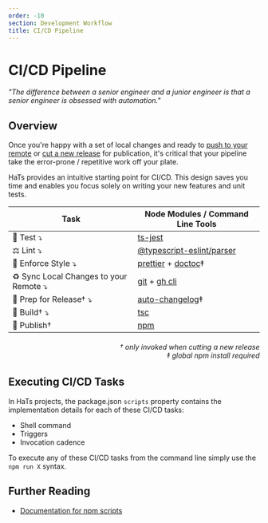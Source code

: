```yaml
---
order: -10
section: Development Workflow
title: CI/CD Pipeline
---
```


# CI/CD Pipeline

_"The difference between a senior engineer and a junior engineer is that a senior engineer is obsessed with automation."_

## Overview

Once you're happy with a set of local changes and ready to [push to your remote](/docs/development-workflow/syncing-changes) or [cut a new release](/docs/development-workflow/publishing) for publication, it's critical that your pipeline take the error-prone / repetitive work off your plate.

HaTs provides an intuitive starting point for CI/CD. This design saves you time and enables you focus solely on writing your new features and unit tests.

| Task                                          | Node Modules / Command Line Tools                                                                                                                                    |
| --------------------------------------------- | -------------------------------------------------------------------------------------------------------------------------------------------------------------------- |
| 🧯 Test &#10549;                              | <a target="_blank" href="https://kulshekhar.github.io/ts-jest/">ts-jest</a>                                                                                          |
| ⚖️ Lint &#10549;                              | <a target="_blank" href="https://npmjs.com/package/@typescript-eslint parser">@typescript-eslint/parser</a>                                                          |
| 📐 Enforce Style &#10549;                     | <a target="_blank" href="https://prettier.io">prettier</a> + <a target="_blank" href="https://www.npmjs.com/package/doctoc">doctoc</a>&#8225;                        |
| ♻️ Sync Local Changes to your Remote &#10549; | <a target="_blank" href="https://git-scm.com/book/en/v2/Getting-Started-Installing-Git">git</a> + <a target="_blank" href="https://cli.github.com/manual">gh cli</a> |
| 📝 Prep for Release&#8224; &#10549;           | <a target="_blank" href="https://www.npmjs.com/package/auto-changelog">auto-changelog</a>&#8225;                                                                     |
| 🎁 Build&#8224; &#10549;                      | <a target="_blank" href="https://www.npmjs.com/package/typescript">tsc</a>                                                                                           |
| 🚀 Publish&#8224;                             | <a target="_blank" href="https://docs.npmjs.com/cli/v8/commands/npm">npm</a>                                                                                         |

<h6 style="text-align: right">
	&#8224; only invoked when cutting a new release
	<br />
	&#8225; global npm install required
</h6>

## Executing CI/CD Tasks

In HaTs projects, the package.json `scripts` property contains the implementation details for each of these CI/CD tasks:

- Shell command
- Triggers
- Invocation cadence

To execute any of these CI/CD tasks from the command line simply use the `npm run X` syntax.

## Further Reading

- <a target="_blank" href="https://docs.npmjs.com/cli/v8/using-npm/scripts">
  	Documentation for npm scripts
  </a>
